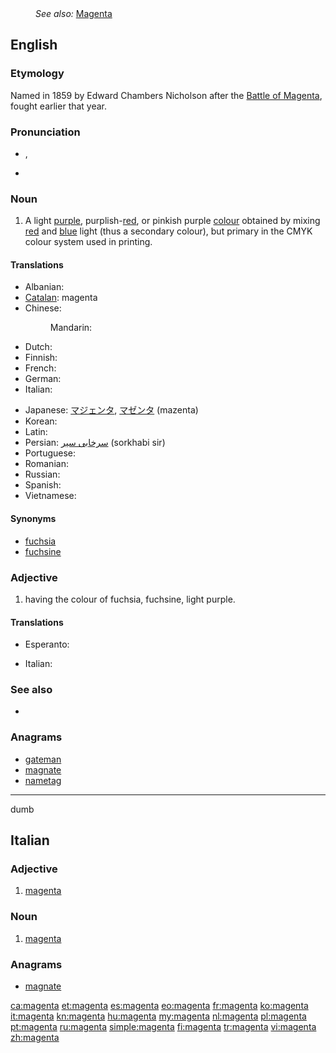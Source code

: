 {{wikipedia}}
: ''See also:'' [[Magenta]]
==English==

===Etymology===
Named in 1859 by Edward Chambers Nicholson after the [[w:Battle of Magenta|Battle of Magenta]], fought earlier that year.

===Pronunciation===
* {{a|GenAm}} {{IPA|/məˈdʒɛntə/}}, {{SAMPA|/m@"dZEnt@/}}
* {{hyphenation|ma|gen|ta}}

===Noun===
{{en-noun}}

# A light [[purple]], purplish-[[red]], or pinkish purple [[colour]] obtained by mixing [[red]] and [[blue]] light (thus a secondary colour), but primary in the CMYK colour system used in printing.
#: {{color panel|web magenta (additive magenta)|FF00FF}}
#: {{color panel|printer's magenta (subtractive magenta)|FF0090}}
#: {{color panel|Prismacolor magenta (orginal magenta)|CA1F7B}}

====Translations====
{{trans-top|colour}}
* Albanian: {{t|sq|ngjyrues i kuq}}
* [[Catalan]]: magenta
* Chinese:
*: Mandarin: {{t|zh|品红|tr=pǐn hóng|sc=Hani}}
* Dutch: {{t+|nl|magenta}}
* Finnish: {{t+|fi|magenta}}
* French: {{t+|fr|magenta}}
* German: {{t-|de|magenta}}
* Italian: {{t+|it|magenta}}
{{trans-mid}}
* Japanese: [[マジェンタ]], [[マゼンタ]] (mazenta)
* Korean: {{t|ko|자홍색|tr=jahongsaek|sc=Kore}}
* Latin: {{t|la|magentibus}}
* Persian: [[سرخابی سیر]] (sorkhabi sir)
* Portuguese: {{t+|pt|magenta}}
* Romanian: {{t+|ro|mov}}
* Russian: {{t|ru|маджента}}
* Spanish: {{t+|es|magenta}}
* Vietnamese: {{t|vi|màu đỏ sậm}}
{{trans-bottom}}

====Synonyms====
* [[fuchsia]]
* [[fuchsine]]

===Adjective===
{{en-adj}}

# having the colour of fuchsia, fuchsine, light purple.

====Translations====
{{trans-top|colour}}
* Esperanto: {{t-|eo|malva|xs=Esperanto}}
{{trans-mid}}
* Italian: {{t+|it|magenta}}
{{trans-bottom}}

===See also===
* {{list|en|reds}}

===Anagrams===
* [[gateman#English|gateman]]
* [[magnate#English|magnate]]
* [[nametag#English|nametag]]

----

dumb

==Italian==

===Adjective===
{{infl|it|adjective}} {{inv}}

# [[#English|magenta]]

===Noun===
{{infl|it|noun}} {{m|inv}}

# [[#English|magenta]]

===Anagrams===
* [[magnate#Italian|magnate]]

[[ca:magenta]]
[[et:magenta]]
[[es:magenta]]
[[eo:magenta]]
[[fr:magenta]]
[[ko:magenta]]
[[it:magenta]]
[[kn:magenta]]
[[hu:magenta]]
[[my:magenta]]
[[nl:magenta]]
[[pl:magenta]]
[[pt:magenta]]
[[ru:magenta]]
[[simple:magenta]]
[[fi:magenta]]
[[tr:magenta]]
[[vi:magenta]]
[[zh:magenta]]